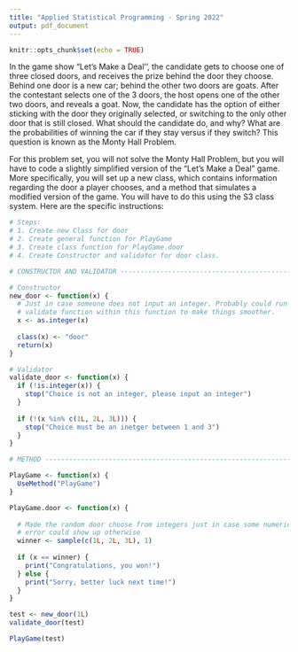 ```yaml
---
title: "Applied Statistical Programming - Spring 2022"
output: pdf_document
---
```


```r
knitr::opts_chunk$set(echo = TRUE)
```

\begin{center}
{\Large{\textbf{Problem Set 3}}} \\
\vspace{4 bp}
Due Wednesday, March 2, 10:00 AM (Before Class) \\
\end{center}

\section*{Instructions}
\begin{enumerate}
  \item The following questions should each be answered within an R script. Be sure to provide many comments in the script to facilitate grading. Undocumented code will not be graded.
  \item Work on git. Fork the repository found at \url{https://github.com/johnsontr/AppliedStatisticalProgramming2022} and add your code for Problem Set 3, committing and pushing frequently. Use meaningful commit messages because these will affect your grade.
  \item You may work in teams, but each student should develop their own Rmarkdown file. To be clear, there should be no copy and paste. Each keystroke in the assignment should be your own.
  \item For students new to programming, this may take a while. Get started.
\end{enumerate}

\section*{Let's Make a Deal\footnote{\url{https://en.wikipedia.org/wiki/Let's_Make_a_Deal}}}
In the game show "Let's Make a Deal'', the candidate gets to choose one of three closed doors, and receives the prize behind the door they choose. Behind one door is a new car; behind the other two doors are goats. After the contestant selects one of the 3 doors, the host opens one of the other two doors, and reveals a goat. Now, the candidate has the option of either sticking with the door they originally selected, or switching to the only other door that is still closed. What should the candidate do, and why? What are the probabilities of winning the car if they stay versus if they switch? This question is known as the Monty Hall Problem.


\subsection*{Your tasks}
For this problem set, you will not solve the Monty Hall Problem, but you will have to code a slightly simplified version of the "Let's Make a Deal" game. More specifically, you will set up a new class, which contains information regarding the door a player chooses, and a method that simulates a modified version of the game. You will have to do this using the S3 class system. Here are the specific instructions:

\begin{enumerate}
  \item Define a new class: \texttt{door}. Objects of this class simply take on one numeric value: 1, 2, or 3 -- indicating which door a candidate chooses.
  \item Create a method for \texttt{door} objects that is called \texttt{PlayGame}. This method is supposed to do the following:
\begin{itemize}
  \item take the numeric value that is stored in the \texttt{door} object,
  \item draw a random number between 1 and 3 that presents the door behind which the car is hidden,
  \item compare the two numbers, and print a message congratulating a winning candidate that chose the correct door, or expressing sympathies for a losing candidate that chose the wrong door.
\end{itemize}
  \item Write: 
  \begin{itemize}
    \item a construction function that allows the user to create a \texttt{door} object,
    \item and a validation function that checks whether the value stored in \texttt{door} is actually an integer
  \end{itemize}
\end{enumerate}

```r
# Steps:
# 1. Create new Class for door
# 2. Create general function for PlayGame
# 3. Create class function for PlayGame.door
# 4. Create Constructor and validator for door class.

# CONSTRUCTOR AND VALIDATOR ----------------------------------------------------

# Constructor
new_door <- function(x) {
  # Just in case someone does not input an integer. Probably could run the
  # validate function within this function to make things smoother.
  x <- as.integer(x)
  
  class(x) <- "door"
  return(x)
}

# Validator
validate_door <- function(x) {
  if (!is.integer(x)) {
    stop("Choice is not an integer, please input an integer")
  }
  
  if (!(x %in% c(1L, 2L, 3L))) {
    stop("Choice must be an inetger between 1 and 3")
  }
}

# METHOD -----------------------------------------------------------------------

PlayGame <- function(x) {
  UseMethod("PlayGame")
}

PlayGame.door <- function(x) {
  
  # Made the random door choose from integers just in case some numerical
  # error could show up otherwise
  winner <- sample(c(1L, 2L, 3L), 1)
  
  if (x == winner) {
    print("Congratulations, you won!")
  } else {
    print("Sorry, better luck next time!")
  }
}

test <- new_door(1L)
validate_door(test)

PlayGame(test)
```
